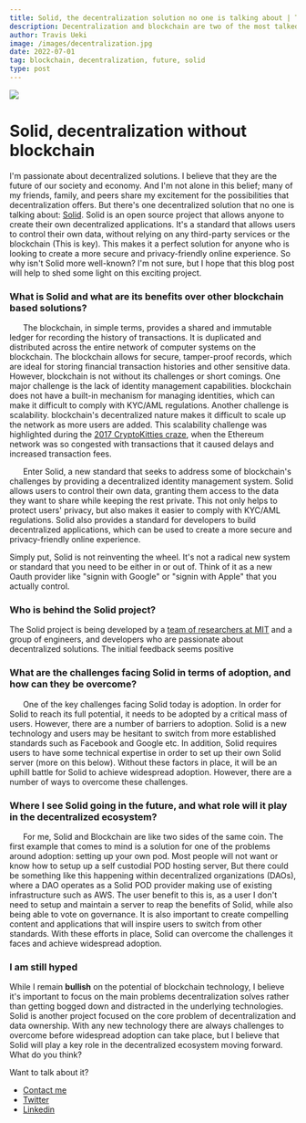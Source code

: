 ```yaml
---
title: Solid, the decentralization solution no one is talking about | The Solid Project
description: Decentralization and blockchain are two of the most talked-about technologies in the world today. But what are they? And why is Solid, created by Sir Tim Berners Lee, so important?
author: Travis Ueki
image: /images/decentralization.jpg
date: 2022-07-01
tag: blockchain, decentralization, future, solid
type: post
---
```



<div className="image-container">
  <Image src="/images/coinbase-charts.jpg" layout="fill" className="image" />
</div>

# Solid, decentralization without blockchain

I'm passionate about decentralized solutions. I believe that they are the future of our society and economy. And I'm not alone in this belief; many of my friends, family, and peers share my excitement for the possibilities that decentralization offers. But there's one decentralized solution that no one is talking about: [Solid](https://solidproject.org/). Solid is an open source project that allows anyone to create their own decentralized applications. It's a standard that allows users to control their own data, without relying on any third-party services or the blockchain (This is key). This makes it a perfect solution for anyone who is looking to create a more secure and privacy-friendly online experience. So why isn't Solid more well-known? I'm not sure, but I hope that this blog post will help to shed some light on this exciting project.

### What is Solid and what are its benefits over other blockchain based solutions?

&nbsp;&nbsp;&nbsp;&nbsp;&nbsp;&nbsp;The blockchain, in simple terms, provides a shared and immutable ledger for recording the history of transactions. It is duplicated and distributed across the entire network of computer systems on the blockchain. The blockchain allows for secure, tamper-proof records, which are ideal for storing financial transaction histories and other sensitive data. However, blockchain is not without its challenges or short comings. One major challenge is the lack of identity management capabilities. blockchain does not have a built-in mechanism for managing identities, which can make it difficult to comply with KYC/AML regulations. Another challenge is scalability. blockchain's decentralized nature makes it difficult to scale up the network as more users are added. This scalability challenge was highlighted during the [2017 CryptoKitties craze](https://www.coindesk.com/markets/2017/12/07/cat-fight-ethereum-users-clash-over-cryptokitties/), when the Ethereum network was so congested with transactions that it caused delays and increased transaction fees.

&nbsp;&nbsp;&nbsp;&nbsp;&nbsp;&nbsp;Enter Solid, a new standard that seeks to address some of blockchain's challenges by providing a decentralized identity management system. Solid allows users to control their own data, granting them access to the data they want to share while keeping the rest private. This not only helps to protect users' privacy, but also makes it easier to comply with KYC/AML regulations. Solid also provides a standard for developers to build decentralized applications, which can be used to create a more secure and privacy-friendly online experience.

Simply put, Solid is not reinventing the wheel. It's not a radical new system or standard that you need to be either in or out of. Think of it as a new Oauth provider like "signin with Google" or "signin with Apple" that you actually control.

### Who is behind the Solid project?

The Solid project is being developed by a [team of researchers at MIT](https://solidproject.org/team) and a group of engineers, and developers who are passionate about decentralized solutions. The initial feedback seems positive

### What are the challenges facing Solid in terms of adoption, and how can they be overcome?

&nbsp;&nbsp;&nbsp;&nbsp;&nbsp;&nbsp;One of the key challenges facing Solid today is adoption. In order for Solid to reach its full potential, it needs to be adopted by a critical mass of users. However, there are a number of barriers to adoption. Solid is a new technology and users may be hesitant to switch from more established standards such as Facebook and Google etc. In addition, Solid requires users to have some technical expertise in order to set up their own Solid server (more on this below). Without these factors in place, it will be an uphill battle for Solid to achieve widespread adoption. However, there are a number of ways to overcome these challenges.

### Where I see Solid going in the future, and what role will it play in the decentralized ecosystem?

&nbsp;&nbsp;&nbsp;&nbsp;&nbsp;&nbsp;For me, Solid and Blockchain are like two sides of the same coin. The first example that comes to mind is a solution for one of the problems around adoption: setting up your own pod. Most people will not want or know how to setup up a self custodial POD hosting server, But there could be something like this happening within decentralized organizations (DAOs), where a DAO operates as a Solid POD provider making use of existing infrastructure such as AWS. The user benefit to this is, as a user I don't need to setup and maintain a server to reap the benefits of Solid, while also being able to vote on governance. It is also important to create compelling content and applications that will inspire users to switch from other standards. With these efforts in place, Solid can overcome the challenges it faces and achieve widespread adoption.

### I am still hyped

While I remain **bullish** on the potential of blockchain technology, I believe it's important to focus on the main problems decentralization solves rather than getting bogged down and distracted in the underlying technologies. Solid is another project focused on the core problem of decentralization and data ownership. With any new technology there are always challenges to overcome before widespread adoption can take place, but I believe that Solid will play a key role in the decentralized ecosystem moving forward. What do you think?

Want to talk about it?

- [Contact me](mailto:travis@ueki.dev?subject=Whatup%20Trav)
- [Twitter](https://twitter.com/poornoodles)
- [Linkedin](https://www.linkedin.com/in/travis-ueki/)
